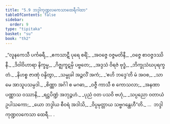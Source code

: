 ```yaml
---
title: "5.9 ဘဒ္ဒါကုဏ္ဍလကေသာထေရီဂါထာ"
tableOfContents: false
sidebar:
  order: 9
type: "tipitaka"
basket: "su"
book: "th2"
---
```



<DynamicBreadcrumb />

<Division number="107" book="th2" e="ch" v="19" p="391">

<Paragraph number="157" type="verses" book="th2">
_“လူနကေသီ ပင်္ကဓရီ,_  
_ဧကသာဋီ ပုရေ စရိံ;_  
_အဝဇ္ဇေ ဝဇ္ဇမတိနီ,_  
_ဝဇ္ဇေ စာဝဇ္ဇဒဿိနီ._  

</Paragraph>

</Division>
<Division number="108" book="th2" e="ch" v="19" p="391">

<Paragraph number="158" type="verses" book="th2">
_ဒိဝါဝိဟာရာ နိက္ခမ္မ,_  
_ဂိဇ္ဈကူဋမှိ ပဗ္ဗတေ;_  
_အဒ္ဒသံ ဝိရဇံ ဗုဒ္ဓံ,_  
_ဘိက္ခုသံဃပုရက္ခတံ._  

</Paragraph>

</Division>
<Division number="109" book="th2" e="ch" v="19" p="391">

<Paragraph number="159" type="verses" book="th2">
_နိဟစ္စ ဇာဏုံ ဝန္ဒိတွာ,_  
_သမ္မုခါ အဉ္ဇလိံ အကံ;_  
_‘ဧဟိ ဘဒ္ဒေ’တိ မံ အဝစ,_  
_သာ မေ အာသူပသမ္ပဒါ._  

</Paragraph>

</Division>
<Division number="110" book="th2" e="ch" v="19" p="392">

<Paragraph number="160" type="verses" book="th2">
_စိဏ္ဏာ အင်္ဂါ စ မဂဓာ,_  
_ဝဇ္ဇီ ကာသီ စ ကောသလာ;_  
_အနဏာ ပဏ္ဏာသ ဝဿာနိ,_  
_ရဋ္ဌပိဏ္ဍံ အဘုဉ္ဇဟံ._  

</Paragraph>

</Division>
<Division number="111" book="th2" e="ch" v="19" p="392">

<Paragraph number="161" type="verses" book="th2">
_ပုညံ ဝတ ပသဝိ ဗဟုံ,_  
_သပ္ပညော ဝတာယံ ဥပါသကော;_  
_ယော ဘဒ္ဒါယ စီဝရံ အဒါသိ,_  
_ဝိပ္ပမုတ္တာယ သဗ္ဗဂန္ထေဟီ”တိ._  


</Paragraph>
</Division>

<Paragraph number="162" type="center" book="th2">
…  ဘဒ္ဒါ ကုဏ္ဍလကေသာ ထေရီ… .
</Paragraph>